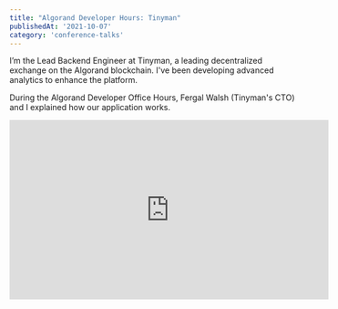 ```yaml
---
title: "Algorand Developer Hours: Tinyman"
publishedAt: '2021-10-07'
category: 'conference-talks'
---
```

I’m the Lead Backend Engineer at Tinyman, a leading decentralized exchange on the Algorand blockchain. I've been developing advanced analytics to enhance the platform.

During the Algorand Developer Office Hours, Fergal Walsh (Tinyman's CTO) and I explained how our application works.

<iframe width="560" height="315" src="https://www.youtube.com/embed/cSTdnnkOhyE?si=XNsInhrqn3-KfaKD" title="YouTube video player" frameborder="0" allow="accelerometer; autoplay; clipboard-write; encrypted-media; gyroscope; picture-in-picture; web-share" referrerpolicy="strict-origin-when-cross-origin" allowfullscreen></iframe>